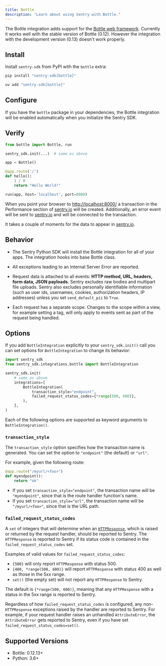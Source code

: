 ```yaml
---
title: Bottle
description: "Learn about using Sentry with Bottle."
---
```


The Bottle integration adds support for the [Bottle web framework](https://bottlepy.org/).
Currently it works well with the stable version of Bottle (0.12).
However the integration with the development version (0.13) doesn't work properly.

## Install

Install `sentry-sdk` from PyPI with the `bottle` extra:

```bash {tabTitle:pip}
pip install "sentry-sdk[bottle]"
```
```bash {tabTitle:uv}
uv add "sentry-sdk[bottle]"
```

## Configure

If you have the `bottle` package in your dependencies, the Bottle integration will be enabled automatically when you initialize the Sentry SDK.

<PlatformContent includePath="getting-started-config" />

## Verify

```python
from bottle import Bottle, run

sentry_sdk.init(...)  # same as above

app = Bottle()

@app.route('/')
def hello():
    1 / 0
    return "Hello World!"

run(app, host='localhost', port=8000)
```

When you point your browser to [http://localhost:8000/](http://localhost:8000/) a transaction in the Performance section of [sentry.io](https://sentry.io) will be created. Additionally, an error event will be sent to [sentry.io](https://sentry.io) and will be connected to the transaction.

It takes a couple of moments for the data to appear in [sentry.io](https://sentry.io).

## Behavior

<Include name="python-uwsgi-warning.mdx" />

- The Sentry Python SDK will install the Bottle integration for all of your apps. The integration hooks into base Bottle class.

- All exceptions leading to an Internal Server Error are reported.

- Request data is attached to all events: **HTTP method, URL, headers, form data, JSON payloads**. Sentry excludes raw bodies and multipart file uploads. Sentry also excludes personally identifiable information (such as user ids, usernames, cookies, authorization headers, IP addresses) unless you set `send_default_pii` to `True`.

- Each request has a separate scope. Changes to the scope within a view, for example setting a tag, will only apply to events sent as part of the request being handled.

## Options

If you add `BottleIntegration` explicitly to your `sentry_sdk.init()` call you can set options for `BottleIntegration` to change its behavior:

```python
import sentry_sdk
from sentry_sdk.integrations.bottle import BottleIntegration

sentry_sdk.init(
    # same as above
    integrations=[
        BottleIntegration(
            transaction_style="endpoint",
            failed_request_status_codes={*range(500, 600)},
        ),
    ],
)

```

Each of the following options are supported as keyword arguments to `BottleIntegration()`.

### `transaction_style`

The `transaction_style` option specifies how the transaction name is generated. You can set the option to `"endpoint"` (the default) or `"url"`.

For example, given the following route:

```python
@app.route("/myurl/<foo>")
def myendpoint():
    return "ok"
```

- If you set `transaction_style="endpoint"`, the transaction name will be `"myendpoint"`, since that is the route handler function's name.
- If you set `transaction_style="url"`, the transaction name will be `"/myurl/<foo>"`, since that is the URL path.


### `failed_request_status_codes`

A `set` of integers that will determine when an [`HTTPResponse`](https://bottlepy.org/docs/dev/api.html#bottle.HTTPResponse), which is raised or returned by the request handler, should be reported to Sentry. The `HTTPResponse` is reported to Sentry if its status code is contained in the `failed_request_status_codes` set.

Examples of valid values for `failed_request_status_codes`:

- `{500}` will only report `HTTPResponse` with status 500.
- `{400, *range(500, 600)}` will report `HTTPResponse` with status 400 as well as those in the 5xx range.
- `set()` (the empty set) will not report any `HTTPResponse` to Sentry.

The default is `{*range(500, 600)}`, meaning that any `HTTPResponse` with a status in the 5xx range is reported to Sentry.

Regardless of how `failed_request_status_codes` is configured, any non-`HTTPResponse` exceptions raised by the handler are reported to Sentry. For example, if your request handler raises an unhandled `AttributeError`, the `AttributeError` gets reported to Sentry, even if you have set `failed_request_status_codes=set()`.


## Supported Versions

- Bottle: 0.12.13+
- Python: 3.6+

<Include name="python-use-older-sdk-for-legacy-support.mdx" />
